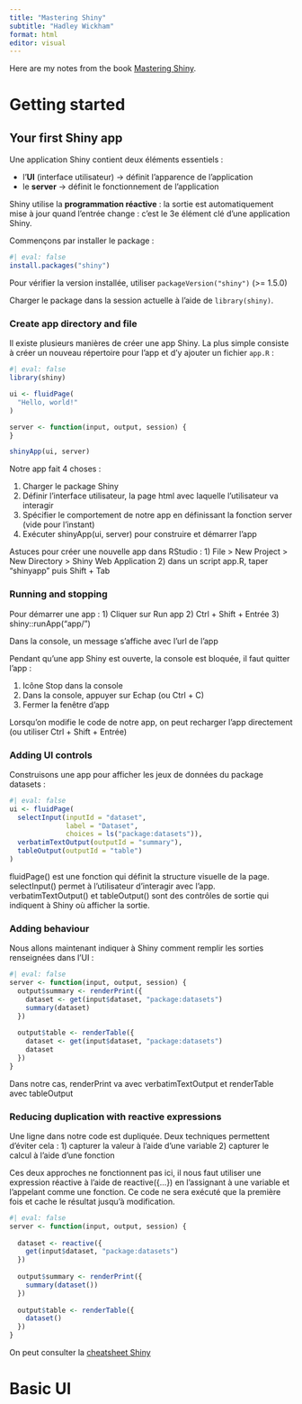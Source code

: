 ```yaml
---
title: "Mastering Shiny"
subtitle: "Hadley Wickham"
format: html
editor: visual
---
```


Here are my notes from the book [Mastering Shiny](https://mastering-shiny.org/index.html).

# Getting started

## Your first Shiny app

Une application Shiny contient deux éléments essentiels :

-   l'**UI** (interface utilisateur) -\> définit l'apparence de l'application\
-   le **server** -\> définit le fonctionnement de l'application

Shiny utilise la **programmation réactive** : la sortie est automatiquement mise à jour quand l'entrée change : c'est le 3e élément clé d'une application Shiny.

Commençons par installer le package :

```r
#| eval: false
install.packages("shiny")
```

Pour vérifier la version installée, utiliser `packageVersion("shiny")` (\>= 1.5.0)

Charger le package dans la session actuelle à l'aide de `library(shiny)`.

### Create app directory and file

Il existe plusieurs manières de créer une app Shiny. La plus simple consiste à créer un nouveau répertoire pour l'app et d'y ajouter un fichier `app.R` :

```r
#| eval: false
library(shiny)

ui <- fluidPage(
  "Hello, world!"
)

server <- function(input, output, session) {
}

shinyApp(ui, server)
```

Notre app fait 4 choses :

1)  Charger le package Shiny
2)  Définir l'interface utilisateur, la page html avec laquelle l'utilisateur va interagir
3)  Spécifier le comportement de notre app en définissant la fonction server (vide pour l'instant)\
4)  Exécuter shinyApp(ui, server) pour construire et démarrer l'app

Astuces pour créer une nouvelle app dans RStudio : 1) File \> New Project \> New Directory \> Shiny Web Application 2) dans un script app.R, taper "shinyapp" puis Shift + Tab

### Running and stopping

Pour démarrer une app : 1) Cliquer sur Run app 2) Ctrl + Shift + Entrée 3) shiny::runApp("app/")

Dans la console, un message s'affiche avec l'url de l'app

Pendant qu'une app Shiny est ouverte, la console est bloquée, il faut quitter l'app :

1)  Icône Stop dans la console
2)  Dans la console, appuyer sur Echap (ou Ctrl + C)
3)  Fermer la fenêtre d'app

Lorsqu'on modifie le code de notre app, on peut recharger l'app directement (ou utiliser Ctrl + Shift + Entrée)

### Adding UI controls

Construisons une app pour afficher les jeux de données du package datasets :

```r
#| eval: false
ui <- fluidPage(
  selectInput(inputId = "dataset",
              label = "Dataset",
              choices = ls("package:datasets")),
  verbatimTextOutput(outputId = "summary"),
  tableOutput(outputId = "table")
)

```

fluidPage() est une fonction qui définit la structure visuelle de la page.\
selectInput() permet à l'utilisateur d'interagir avec l'app.\
verbatimTextOutput() et tableOutput() sont des contrôles de sortie qui indiquent à Shiny où afficher la sortie.

### Adding behaviour

Nous allons maintenant indiquer à Shiny comment remplir les sorties renseignées dans l'UI :

```r
#| eval: false
server <- function(input, output, session) {
  output$summary <- renderPrint({
    dataset <- get(input$dataset, "package:datasets")
    summary(dataset)
  })
  
  output$table <- renderTable({
    dataset <- get(input$dataset, "package:datasets")
    dataset
  })
}
```

Dans notre cas, renderPrint va avec verbatimTextOutput et renderTable avec tableOutput

### Reducing duplication with reactive expressions

Une ligne dans notre code est dupliquée. Deux techniques permettent d'éviter cela : 1) capturer la valeur à l'aide d'une variable 2) capturer le calcul à l'aide d'une fonction

Ces deux approches ne fonctionnent pas ici, il nous faut utiliser une expression réactive à l'aide de reactive({...}) en l'assignant à une variable et l'appelant comme une fonction. Ce code ne sera exécuté que la première fois et cache le résultat jusqu'à modification.

```r
#| eval: false
server <- function(input, output, session) {
  
  dataset <- reactive({
    get(input$dataset, "package:datasets")
  })
  
  output$summary <- renderPrint({
    summary(dataset())
  })
  
  output$table <- renderTable({
    dataset()
  })
}
```

On peut consulter la [cheatsheet Shiny](https://raw.githubusercontent.com/rstudio/cheatsheets/main/shiny.pdf)

# Basic UI

